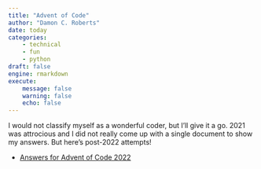 ```yaml
---
title: "Advent of Code"
author: "Damon C. Roberts"
date: today
categories:
    - technical
    - fun
    - python
draft: false
engine: rmarkdown
execute:
    message: false
    warning: false
    echo: false
---
```


I would not classify myself as a wonderful coder, but I'll give it a go. 2021 was attrocious and I did not really come up with a single document to show my answers. But here's post-2022 attempts!

- [Answers for Advent of Code 2022](https://htmlpreview.github.io/?https://github.com/DamonCharlesRoberts/advent_of_code/blob/main/advent_2022/code/dcr_aoc.html)